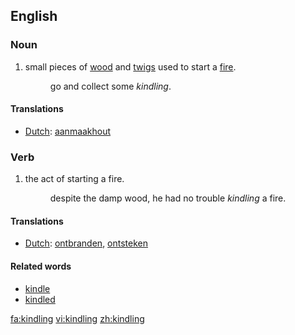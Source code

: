 ==English==
===Noun===

#small pieces of [[wood]] and [[twigs]] used to start a [[fire]].
#:go and collect some ''kindling''.

====Translations====
*[[Dutch]]: [[aanmaakhout]]

===Verb===

#the act of starting a fire.
#:despite the damp wood, he had no trouble ''kindling'' a fire.

====Translations====
*[[Dutch]]: [[ontbranden]], [[ontsteken]]

====Related words====
*[[kindle]]
*[[kindled]]

[[fa:kindling]]
[[vi:kindling]]
[[zh:kindling]]